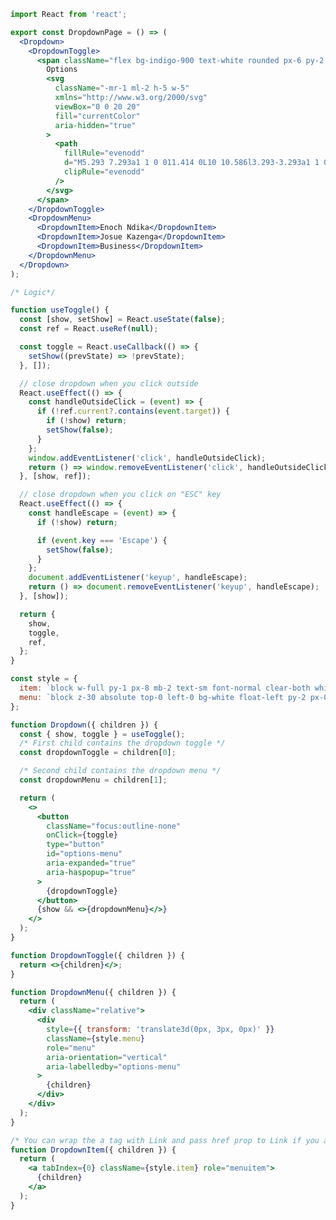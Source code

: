 ```jsx
import React from 'react';

export const DropdownPage = () => (
  <Dropdown>
    <DropdownToggle>
      <span className="flex bg-indigo-900 text-white rounded px-6 py-2 font-medium">
        Options
        <svg
          className="-mr-1 ml-2 h-5 w-5"
          xmlns="http://www.w3.org/2000/svg"
          viewBox="0 0 20 20"
          fill="currentColor"
          aria-hidden="true"
        >
          <path
            fillRule="evenodd"
            d="M5.293 7.293a1 1 0 011.414 0L10 10.586l3.293-3.293a1 1 0 111.414 1.414l-4 4a1 1 0 01-1.414 0l-4-4a1 1 0 010-1.414z"
            clipRule="evenodd"
          />
        </svg>
      </span>
    </DropdownToggle>
    <DropdownMenu>
      <DropdownItem>Enoch Ndika</DropdownItem>
      <DropdownItem>Josue Kazenga</DropdownItem>
      <DropdownItem>Business</DropdownItem>
    </DropdownMenu>
  </Dropdown>
);

/* Logic*/

function useToggle() {
  const [show, setShow] = React.useState(false);
  const ref = React.useRef(null);

  const toggle = React.useCallback(() => {
    setShow((prevState) => !prevState);
  }, []);

  // close dropdown when you click outside
  React.useEffect(() => {
    const handleOutsideClick = (event) => {
      if (!ref.current?.contains(event.target)) {
        if (!show) return;
        setShow(false);
      }
    };
    window.addEventListener('click', handleOutsideClick);
    return () => window.removeEventListener('click', handleOutsideClick);
  }, [show, ref]);

  // close dropdown when you click on "ESC" key
  React.useEffect(() => {
    const handleEscape = (event) => {
      if (!show) return;

      if (event.key === 'Escape') {
        setShow(false);
      }
    };
    document.addEventListener('keyup', handleEscape);
    return () => document.removeEventListener('keyup', handleEscape);
  }, [show]);

  return {
    show,
    toggle,
    ref,
  };
}

const style = {
  item: `block w-full py-1 px-8 mb-2 text-sm font-normal clear-both whitespace-nowrap border-0 hover:bg-gray-200 cursor-pointer`,
  menu: `block z-30 absolute top-0 left-0 bg-white float-left py-2 px-0 text-left border border-gray-300 rounded-sm mt-0.5 mb-0 mx-0 bg-clip-padding`,
};

function Dropdown({ children }) {
  const { show, toggle } = useToggle();
  /* First child contains the dropdown toggle */
  const dropdownToggle = children[0];

  /* Second child contains the dropdown menu */
  const dropdownMenu = children[1];

  return (
    <>
      <button
        className="focus:outline-none"
        onClick={toggle}
        type="button"
        id="options-menu"
        aria-expanded="true"
        aria-haspopup="true"
      >
        {dropdownToggle}
      </button>
      {show && <>{dropdownMenu}</>}
    </>
  );
}

function DropdownToggle({ children }) {
  return <>{children}</>;
}

function DropdownMenu({ children }) {
  return (
    <div className="relative">
      <div
        style={{ transform: 'translate3d(0px, 3px, 0px)' }}
        className={style.menu}
        role="menu"
        aria-orientation="vertical"
        aria-labelledby="options-menu"
      >
        {children}
      </div>
    </div>
  );
}

/* You can wrap the a tag with Link and pass href prop to Link if you are using either Create-React-App, Next.js or Gatsby */
function DropdownItem({ children }) {
  return (
    <a tabIndex={0} className={style.item} role="menuitem">
      {children}
    </a>
  );
}
```
